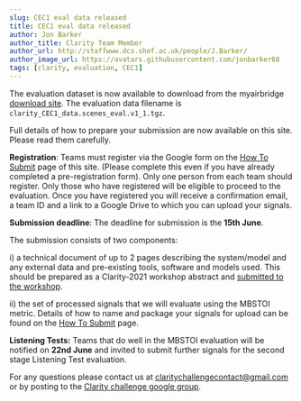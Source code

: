 ```yaml
---
slug: CEC1 eval data released
title: CEC1 eval data released
author: Jon Barker
author_title: Clarity Team Member
author_url: http://staffwww.dcs.shef.ac.uk/people/J.Barker/
author_image_url: https://avatars.githubusercontent.com/jonbarker68
tags: [clarity, evaluation, CEC1]
---
```


The evaluation dataset is now available to download from the myairbridge [download site](https://mab.to/I9mkGx4wsiiaX). The evaluation data filename is `clarity_CEC1_data.scenes_eval.v1_1.tgz`.

Full details of how to prepare your submission are now available on this site. Please read them carefully.

**Registration**: Teams must register via the Google form on the [How To Submit](/docs/cec1/taking_part/cec1_submission) page of this site. (Please complete this even if you have already completed a pre-registration form). Only one person from each team should register. Only those who have registered will be eligible to proceed to the evaluation. Once you have registered you will receive a confirmation email, a team ID and a link to a Google Drive to which you can upload your signals.

**Submission deadline**: The deadline for submission is the **15th June**.

The submission consists of two components:

i) a technical document of up to 2 pages describing the system/model and any external data and pre-existing tools, software and models used. This should be prepared as a Clarity-2021 workshop abstract and [submitted to the workshop](https://claritychallenge.github.io/clarity2021-workshop/).

ii) the set of processed signals that we will evaluate using the MBSTOI metric. Details of how to name and package your signals for upload can be found on the [How To Submit](/docs/cec1/taking_part/cec1_submission) page.

**Listening Tests:** Teams that do well in the MBSTOI evaluation will be notified on **22nd June** and invited to submit further signals for the second stage Listening Test evaluation.

For any questions please contact us at [claritychallengecontact@gmail.com](mailto:claritychallengecontact@gmail.com) or by posting to the [Clarity challenge google group](https://groups.google.com/g/clarity-challenge?pli=1).
